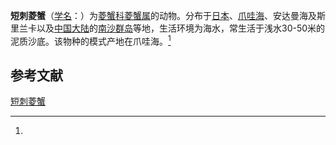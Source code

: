 {{Speciesbox
| name = 短刺菱蟹
| status = 
| status_system = 
| image = 
| genus = Parthenope
| species = curvispinus
| authority = (Miers, 1879)<ref name='id11611'>{{cite web| url =http://www.bioinfo.cn/db05/BjdwSpecies.php?action=view&id=11611| title =短刺菱蟹| work =《中国动物物种编目数据库》| publisher =中国科学院微生物研究所| author =中国科学院动物研究所| accessdate =2009-04-28| deadurl =yes| archiveurl =https://web.archive.org/web/20160305072821/http://www.bioinfo.cn/db05/BjdwSpecies.php?action=view&id=11611| archivedate =2016-03-05}}</ref>
}}

'''短刺菱蟹'''（[[学名|学名]]：{{lang|la|''Parthenope curvispinus''}}）为[[菱蟹科|菱蟹科]][[菱蟹属|菱蟹属]]的动物。分布于[[日本|日本]]、[[爪哇海|爪哇海]]、安达曼海及斯里兰卡以及[[中国大陆|中国大陆]]的[[南沙群岛|南沙群岛]]等地，生活环境为海水，常生活于浅水30-50米的泥质沙底。该物种的模式产地在爪哇海。<ref name='id11611'/>

== 参考文献 ==
{{reflist}}

{{Wikispecies|Parthenope curvispinus}}

[[Category:菱蟹属|短刺菱蟹]]


{{螃蟹小作品}}